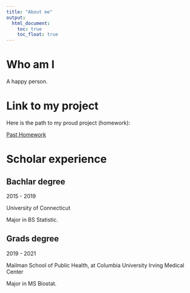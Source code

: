 ```yaml
---
title: "About me"
output: 
  html_document:
    toc: true
    toc_float: true
---
```


# Who am I

A happy person. 


# Link to my project

Here is the path to my proud project (homework):

[Past Homework](https://github.com/Shane-1996/p8105_hw3_sz2872)


# Scholar experience {.tabset}

## Bachlar degree

2015 - 2019

University of Connecticut

Major in BS Statistic. 

## Grads degree

2019 - 2021

Mailman School of Public Health, at Columbia University Irving Medical Center

Major in MS Biostat.


